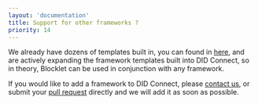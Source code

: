 ```yaml
---
layout: 'documentation'
title: Support for other frameworks ?
priority: 14
---
```


We already have dozens of templates built in, you can found in [here](../available-templates), and are actively expanding the framework templates built into DID Connect, so in theory, Blocklet can be used in conjunction with any framework.

If you would like to add a framework to DID Connect, please [contact us](https://github.com/blocklet/create-blocklet/issues), or submit your [pull request](https://github.com/blocklet/) directly and we will add it as soon as possible.
